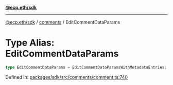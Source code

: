 [**@ecp.eth/sdk**](../../index.mdx)

***

[@ecp.eth/sdk](/sdk-reference/index.mdx) / [comments](/sdk-reference/comments/index.mdx) / EditCommentDataParams

# Type Alias: EditCommentDataParams

```ts
type EditCommentDataParams = EditCommentDataParamsWithMetadataEntries;
```

Defined in: [packages/sdk/src/comments/comment.ts:740](https://github.com/ecp-eth/comments-monorepo/blob/main/packages/sdk/src/comments/comment.ts#L740)
